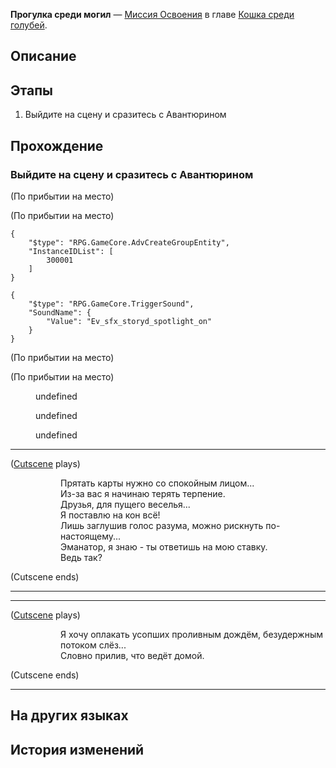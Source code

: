 {{Дополнить|Диалоги.}}
{{Миссия Инфобокс
|id              = 1032201
|Название        = 
|Изображение     = Миссия Освоения Прогулка среди могил.png
|Тип             = Миссия Освоения
|События         = 
|Глава           = Кошка среди голубей
|Условия         = 
|Персонажи       = Авантюрин; Вельт; Март 7; Первопроходец; Химеко
|СтартЛокация    = [[Пенакония]] — [[Тематический парк Студии «Часы»]]
|Локации         = Тематический парк Студии «Часы»
|Предыдущая      = 
|Следующая       = ???
|Награды         = Опыт Освоения*900; Звёздный нефрит*110; Путеводитель путешественника*16; Вдали от огня*1 { text = Вдали от огня }; Kakavasha (ProФайл Picture)*1 { text = Какавача }; "Citizen Hanunue"*1 { text = Citizen Hanunu }; Кредиты*200 000
}}
'''Прогулка среди могил''' — [[Миссия Освоения]] в главе [[Кошка среди голубей]].

==Описание==
{{Описание|<!--официальное описание из Перекрёстка судеб-->}}

==Этапы==
# Выйдите на сцену и сразитесь с Авантюрином

==Прохождение==
{{Дополнить}}


===Выйдите на сцену и сразитесь с Авантюрином===
{{Описание миссии|локация=Тематический парк Студии «Часы»|Кажется, Авантюрин давно поджидает вас на сцене Тематического парка Студии «Часы»...<br />Вместе с этим неистовым игроком устройте на Пенаконии потрясающее представление.}}
{{Диалог Начало}}
:{{tx}}
;(По прибытии на место)

;(По прибытии на место)
<!--Unknown TalkSentence: 103189001-->
<!--Unknown TalkSentence: 103189002-->
<pre>{
	"$type": "RPG.GameCore.AdvCreateGroupEntity",
	"InstanceIDList": [
		300001
	]
}</pre>
<pre>{
	"$type": "RPG.GameCore.TriggerSound",
	"SoundName": {
		"Value": "Ev_sfx_storyd_spotlight_on"
	}
}</pre>
;(По прибытии на место)

;(По прибытии на место)
<!--Unknown TalkSentence: 103180501-->
<!--Unknown TalkSentence: 103180502-->
<!--Unknown TalkSentence: 103180503-->
<!--Unknown TalkSentence: 103180504-->
:{{Диалог|Стрелка}} undefined
:{{Диалог|Стрелка}} undefined
:{{Диалог|Стрелка}} undefined
:<!--Unknown TalkSentence: 103180508-->
<!--Unknown TalkSentence: 103180509-->
<!--Unknown TalkSentence: 103180510-->
<!--Unknown TalkSentence: 103180511-->
<!--Unknown TalkSentence: 103180512-->
<!--Unknown TalkSentence: 103180513-->
<!--Unknown TalkSentence: 103180514-->
<!--Unknown TalkSentence: 103180515-->
<!--Unknown TalkSentence: 103180516-->
----
;([[#Gallery|Cutscene]] plays)
::Прятать карты нужно со спокойным лицом...
::Из-за вас я начинаю терять терпение.
::Друзья, для пущего веселья...
::Я поставлю на кон всё!
::Лишь заглушив голос разума, можно рискнуть по-настоящему...
::Эманатор, я знаю - ты ответишь на мою ставку.
::Ведь так?
;(Cutscene ends)
----
:{{tx}}
----
;([[#Gallery|Cutscene]] plays)
::Я хочу оплакать усопших проливным дождём, безудержным потоком слёз...
::Словно прилив, что ведёт домой.
;(Cutscene ends)
----
{{Диалог Конец}}

==На других языках==
{{На других языках
|en   = A Walk Among the Tombstones
|zhs  = 行过死荫之地
|zht  = 行過死蔭之地
|ja   = 墓場を往く死の影
|ko   = 무덤으로 향하다
|es   = Un paseo por el reino de la muerte
|fr   = Promenade parmi les morts
|ru   = Прогулка среди могил
|th   = ฝ่าดินแดนแห่งความตาย
|vi   = Đi Qua Vùng Đất Chết
|de   = Grabspaziergang
|id   = Melintasi Tanah Kematian
|pt   = Um Passeio Entre as Lápides
}}

==История изменений==
{{История изменений|2.7}}
